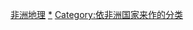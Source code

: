 {{Categories by country|nocat}}

[[Category:非洲地理|]]
[[Category:各國地理|*]]
[[Category:依非洲国家来作的分类|Category:依非洲国家来作的分类]]